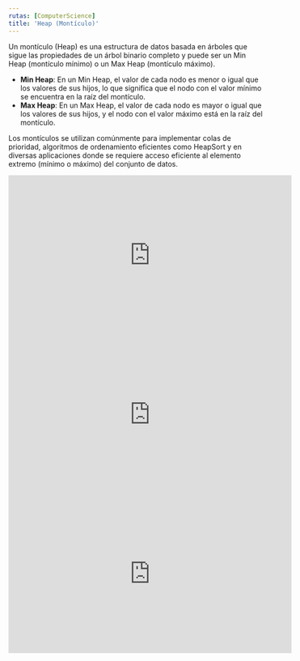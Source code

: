 ```yaml
---
rutas: [ComputerScience]
title: 'Heap (Montículo)'
---
```


Un montículo (Heap) es una estructura de datos basada en árboles que sigue las propiedades de un árbol binario completo y puede ser un Min Heap (montículo mínimo) o un Max Heap (montículo máximo).

* **Min Heap**: En un Min Heap, el valor de cada nodo es menor o igual que los valores de sus hijos, lo que significa que el nodo con el valor mínimo se encuentra en la raíz del montículo.
* **Max Heap**: En un Max Heap, el valor de cada nodo es mayor o igual que los valores de sus hijos, y el nodo con el valor máximo está en la raíz del montículo.

Los montículos se utilizan comúnmente para implementar colas de prioridad, algoritmos de ordenamiento eficientes como HeapSort y en diversas aplicaciones donde se requiere acceso eficiente al elemento extremo (mínimo o máximo) del conjunto de datos.

<iframe width="560" height="315" src="https://www.youtube.com/embed/0wPlzMU-k00?si=7A9l5u6l2qLQxk1L&cc_lang_pref=es" title="YouTube video player" frameborder="0" allow="accelerometer; autoplay; clipboard-write; encrypted-media; gyroscope; picture-in-picture; web-share" allowfullscreen></iframe>

<iframe width="560" height="315" src="https://www.youtube.com/embed/pAU21g-jBiE?si=dxQ1onXc4d1eBGyI&cc_lang_pref=es" title="YouTube video player" frameborder="0" allow="accelerometer; autoplay; clipboard-write; encrypted-media; gyroscope; picture-in-picture; web-share" allowfullscreen></iframe>

<iframe width="560" height="315" src="https://www.youtube.com/embed/2DmK_H7IdTo?si=mbK1VmEHDajU8gxh&cc_lang_pref=es" title="YouTube video player" frameborder="0" allow="accelerometer; autoplay; clipboard-write; encrypted-media; gyroscope; picture-in-picture; web-share" allowfullscreen></iframe>